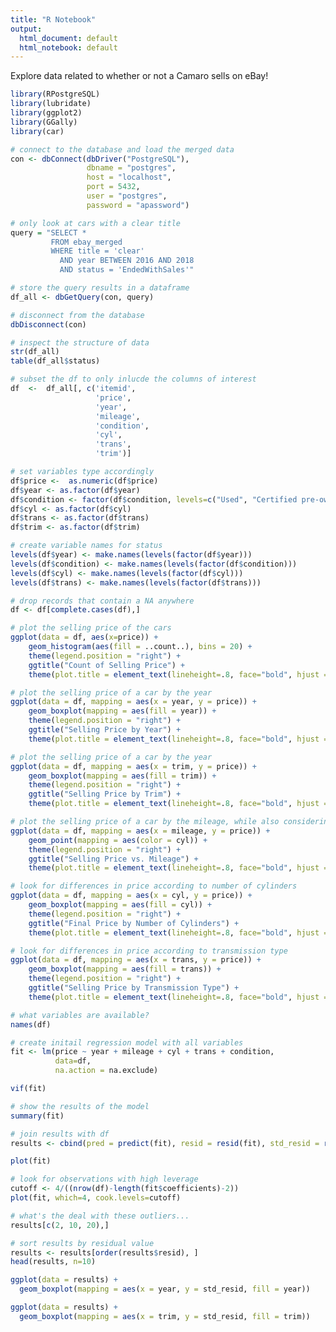 ```yaml
---
title: "R Notebook"
output:
  html_document: default
  html_notebook: default
---
```


Explore data related to whether or not a Camaro sells on eBay!

```r
library(RPostgreSQL)
library(lubridate)
library(ggplot2)
library(GGally)
library(car)
```

```r
# connect to the database and load the merged data
con <- dbConnect(dbDriver("PostgreSQL"), 
                 dbname = "postgres",
                 host = "localhost", 
                 port = 5432,
                 user = "postgres", 
                 password = "apassword")

# only look at cars with a clear title
query = "SELECT * 
         FROM ebay_merged 
         WHERE title = 'clear'
           AND year BETWEEN 2016 AND 2018
           AND status = 'EndedWithSales'"

# store the query results in a dataframe
df_all <- dbGetQuery(con, query)

# disconnect from the database
dbDisconnect(con)
```

```r
# inspect the structure of data
str(df_all)
table(df_all$status)
```

```r
# subset the df to only inlucde the columns of interest
df  <-  df_all[, c('itemid', 
                   'price', 
                   'year', 
                   'mileage', 
                   'condition', 
                   'cyl', 
                   'trans',
                   'trim')]

# set variables type accordingly
df$price <-  as.numeric(df$price)
df$year <- as.factor(df$year)
df$condition <- factor(df$condition, levels=c("Used", "Certified pre-owned", "New"), ordered=FALSE)
df$cyl <- as.factor(df$cyl)
df$trans <- as.factor(df$trans)
df$trim <- as.factor(df$trim)

# create variable names for status
levels(df$year) <- make.names(levels(factor(df$year)))
levels(df$condition) <- make.names(levels(factor(df$condition)))
levels(df$cyl) <- make.names(levels(factor(df$cyl)))
levels(df$trans) <- make.names(levels(factor(df$trans)))

# drop records that contain a NA anywhere
df <- df[complete.cases(df),]
```

```r
# plot the selling price of the cars
ggplot(data = df, aes(x=price)) + 
    geom_histogram(aes(fill = ..count..), bins = 20) + 
    theme(legend.position = "right") + 
    ggtitle("Count of Selling Price") + 
    theme(plot.title = element_text(lineheight=.8, face="bold", hjust = 0.5))
```

```r
# plot the selling price of a car by the year
ggplot(data = df, mapping = aes(x = year, y = price)) + 
    geom_boxplot(mapping = aes(fill = year)) +
    theme(legend.position = "right") +
    ggtitle("Selling Price by Year") + 
    theme(plot.title = element_text(lineheight=.8, face="bold", hjust = 0.5))
```


```r
# plot the selling price of a car by the year
ggplot(data = df, mapping = aes(x = trim, y = price)) + 
    geom_boxplot(mapping = aes(fill = trim)) +
    theme(legend.position = "right") +
    ggtitle("Selling Price by Trim") + 
    theme(plot.title = element_text(lineheight=.8, face="bold", hjust = 0.5))
```


```r
# plot the selling price of a car by the mileage, while also considering number of cylinders
ggplot(data = df, mapping = aes(x = mileage, y = price)) + 
    geom_point(mapping = aes(color = cyl)) +
    theme(legend.position = "right") +
    ggtitle("Selling Price vs. Mileage") + 
    theme(plot.title = element_text(lineheight=.8, face="bold", hjust = 0.5))
```


```r
# look for differences in price according to number of cylinders
ggplot(data = df, mapping = aes(x = cyl, y = price)) +
    geom_boxplot(mapping = aes(fill = cyl)) + 
    theme(legend.position = "right") +
    ggtitle("Final Price by Number of Cylinders") + 
    theme(plot.title = element_text(lineheight=.8, face="bold", hjust = 0.5))
```

```r
# look for differences in price according to transmission type
ggplot(data = df, mapping = aes(x = trans, y = price)) +
    geom_boxplot(mapping = aes(fill = trans)) + 
    theme(legend.position = "right") +
    ggtitle("Selling Price by Transmission Type") + 
    theme(plot.title = element_text(lineheight=.8, face="bold", hjust = 0.5))
```

```r
# what variables are available?
names(df)
```

```r
# create initail regression model with all variables
fit <- lm(price ~ year + mileage + cyl + trans + condition, 
          data=df, 
          na.action = na.exclude)
```

```r
vif(fit)
```

```r
# show the results of the model
summary(fit)
```

```r
# join results with df
results <- cbind(pred = predict(fit), resid = resid(fit), std_resid = rstandard(fit), df)
```

```r
plot(fit)
```

```r
# look for observations with high leverage
cutoff <- 4/((nrow(df)-length(fit$coefficients)-2))
plot(fit, which=4, cook.levels=cutoff)
```

```r
# what's the deal with these outliers...
results[c(2, 10, 20),]
```

```r
# sort results by residual value
results <- results[order(results$resid), ]
head(results, n=10)
```

```r
ggplot(data = results) +
  geom_boxplot(mapping = aes(x = year, y = std_resid, fill = year))
```

```r
ggplot(data = results) +
  geom_boxplot(mapping = aes(x = trim, y = std_resid, fill = trim))
```